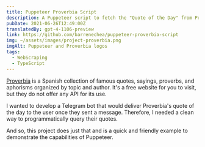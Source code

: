 ```yaml
---
title: Puppeteer Proverbia Script
description: A Puppeteer script to fetch the "Quote of the Day" from Proverbia and return it as a JSON response via console (stdout).
pubDate: 2021-06-26T12:49:00Z
translatedBy: gpt-4-1106-preview
link: https://github.com/barrenechea/puppeteer-proverbia-script
img: ~/assets/images/project-proverbia.png
imgAlt: Puppeteer and Proverbia logos
tags:
  - WebScraping
  - TypeScript
---
```


[Proverbia](https://proverbia.net) is a Spanish collection of famous quotes, sayings, proverbs, and aphorisms organized by topic and author. It's a free website for you to visit, but they do not offer any API for its use.

I wanted to develop a Telegram bot that would deliver Proverbia's quote of the day to the user once they sent a message. Therefore, I needed a clean way to programmatically query their quotes.

And so, this project does just that and is a quick and friendly example to demonstrate the capabilities of Puppeteer.
